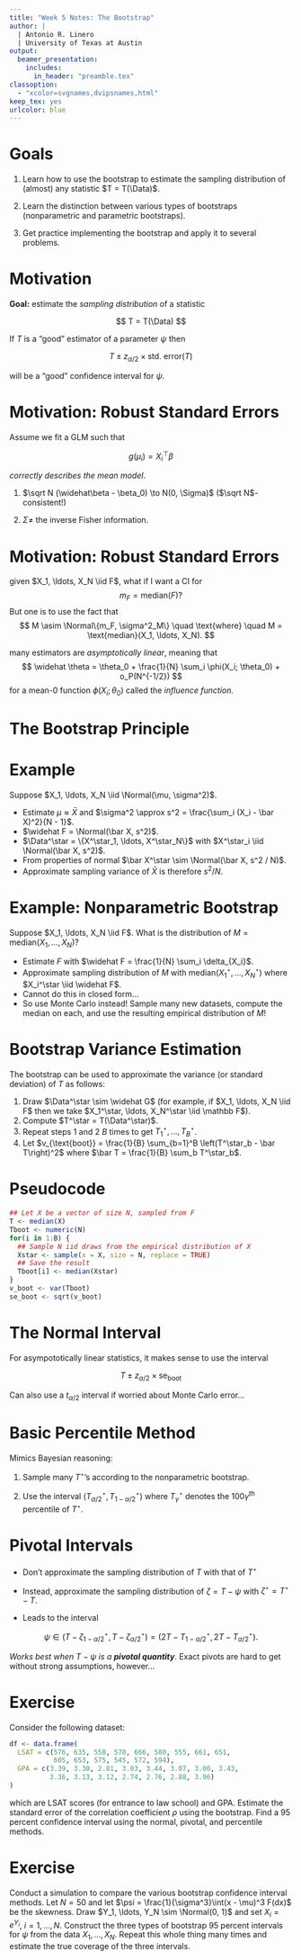 ```yaml
---
title: "Week 5 Notes: The Bootstrap"
author: | 
  | Antonio R. Linero
  | University of Texas at Austin
output:
  beamer_presentation:
    includes:
      in_header: "preamble.tex"
classoption:
  - "xcolor=svgnames,dvipsnames,html"      
keep_tex: yes
urlcolor: blue
---
```


# Goals

1. Learn how to use the bootstrap to estimate the sampling distribution of
   (almost) any statistic $T = T(\Data)$.

1. Learn the distinction between various types of bootstraps (nonparametric and
   parametric bootstraps).

1. Get practice implementing the bootstrap and apply it to several problems.

# Motivation

__Goal:__ estimate the _sampling distribution_ of a statistic

$$
  T = T(\Data)
$$

\alertb{Why?} If $T$ is a "good" estimator of a parameter $\psi$ then

$$
  T \pm z_{\alpha / 2} \times \text{std. error}(T)
$$

will be a "good" confidence interval for $\psi$. 

\pause

\alert{Other types of intervals are of course possible, and bootstrap can help
with those as well.}

# Motivation: Robust Standard Errors

Assume we fit a GLM such that

$$
  g(\mu_i) = X_i^\top \beta
$$

*correctly describes the mean model*. \alert{How does MLE behave?}

\vspace{1em}

\pause

1. $\sqrt N (\widehat\beta - \beta_0) \to N(0, \Sigma)$ ($\sqrt N$-consistent!)

2. $\Sigma \ne$ the inverse Fisher information.

# Motivation: Robust Standard Errors

\alert{Problem:} given $X_1, \ldots, X_N \iid F$, what if I want a CI for 
$$
  m_F = \text{median}(F)?
$$
\alertb{Several ways to do this!} But one is to use the fact that
$$
  M \asim \Normal\{m_F, \sigma^2_M\}
  \quad \text{where} \quad M = \text{median}(X_1, \ldots, X_N).
$$
\alertb{But hard to estimate $\sigma^2_M$!}

\pause

\alert{More generally:} many estimators are *asymptotically linear*, meaning
that
$$
  \widehat \theta = \theta_0 + \frac{1}{N} \sum_i \phi(X_i; \theta_0) + o_P(N^{-1/2})
$$
for a mean-0 function $\phi(X_i; \theta_0)$ called the *influence function.* 
\alertb{Implies a CLT, but may be difficult to estimate variance!}

# The Bootstrap Principle

\begin{tcolorbox}[sharp corners,
  title=The Bootstrap Principle:,
  before upper=\setlength{\parskip}{5pt},
  % borderline west={2pt}{0pt}{olive}, % straight vertical line at the left edge
  colback=mygray,
  boxrule=0pt, % no real frame,
  % colframe=lightgray,
  colbacktitle=mygray,
  coltitle=black,
  fonttitle=\bfseries,
  enhanced jigsaw]
  
  Suppose that $\Data \sim G$, $\psi = \psi(G)$ is a parameter of $G$ we are
  interested in, and $T = T(\Data)$ is an estimator of $\psi$. Then we can
  approximate the sampling distribution of $T(\Data)$ by
  
  1. estimating $G$ with some $\widehat G$; and
  
  2. using the sampling distribution of $T^\star = T(\Data^\star)$ to estimate
     the sampling distribution of $T$, where $\Data^\star \sim \widehat G$.
  
\end{tcolorbox}

# Example

Suppose $X_1, \ldots, X_N \iid \Normal(\mu, \sigma^2)$.

- Estimate $\mu \approx \bar X$ and 
  $\sigma^2 \approx s^2 =  \frac{\sum_i (X_i - \bar X)^2}{N - 1}$. \pause
- $\widehat F = \Normal(\bar X, s^2)$. \pause
- $\Data^\star = \{X^\star_1, \ldots, X^\star_N\}$ with 
  $X^\star_i \iid \Normal(\bar X, s^2)$. \pause
- From properties of normal $\bar X^\star \sim \Normal(\bar X, s^2 / N)$. \pause
- Approximate sampling variance of $\bar X$ is therefore $s^2 / N$.

# Example: Nonparametric Bootstrap

Suppose $X_1, \ldots, X_N \iid F$. What is the distribution of 
$M = \text{median}(X_1, \ldots, X_N)$?

- Estimate $F$ with $\widehat F = \frac{1}{N} \sum_i \delta_{X_i}$. \pause
- Approximate sampling distribution of $M$ with 
  $\text{median}(X^\star_1, \ldots, X_N^\star)$ where 
  $X_i^\star \iid \widehat F$. \pause
- Cannot do this in closed form... \pause
- So use Monte Carlo instead! Sample many new datasets, compute the median on 
  each, and use the resulting empirical distribution of $M$!

# Bootstrap Variance Estimation

The bootstrap can be used to approximate the variance (or standard deviation) of
$T$ as follows:

1. Draw $\Data^\star \sim \widehat G$ (for example, if $X_1, \ldots, X_N \iid F$
   then we take $X_1^\star, \ldots, X_N^\star \iid \mathbb F$). 
2. Compute $T^\star = T(\Data^\star)$.
3. Repeat steps 1 and 2 $B$ times to get $T^\star_1, \ldots, T^\star_B$.
4. Let $v_{\text{boot}} = \frac{1}{B} \sum_{b=1}^B \left(T^\star_b - \bar
   T\right)^2$ where $\bar T = \frac{1}{B} \sum_b T^\star_b$.
   
# Pseudocode

\footnotesize

```r
## Let X be a vector of size N, sampled from F
T <- median(X)
Tboot <- numeric(N)
for(i in 1:B) {
  ## Sample N iid draws from the empirical distribution of X
  Xstar <- sample(x = X, size = N, replace = TRUE)
  ## Save the result
  Tboot[i] <- median(Xstar)
}
v_boot <- var(Tboot)
se_boot <- sqrt(v_boot)
```

# The Normal Interval

For asympototically linear statistics, it makes sense to use the interval

$$
  T \pm z_{\alpha / 2} \times \text{se}_{\text{boot}}
$$

\alert{Great if we are close to normality!} Can also use a $t_{\alpha/2}$
interval if worried about Monte Carlo error...

# Basic Percentile Method

Mimics Bayesian reasoning:

1. Sample many $T^\star$'s according to the nonparametric bootstrap.

1. Use the interval $(T^\star_{\alpha / 2}, T^{\star}_{1 - \alpha / 2})$ 
   where $T^\star_\gamma$ denotes the $100\gamma^{\text{th}}$ percentile of
   $T^\star$.
   
\alert{Why does this work?}

# Pivotal Intervals

- Don't approximate the sampling distribution of $T$ with that of
$T^\star$

- Instead, approximate the sampling distribution of $\zeta = T - \psi$ with 
$\zeta^\star = T^\star - T$. 

- Leads to the interval

$$
  \psi \in (T - \zeta^\star_{1-\alpha/2}, T - \zeta^\star_{\alpha/2})
  = (2T - T^\star_{1-\alpha/2}, 2T - T^\star_{\alpha / 2}).
$$

\alert{Show on board why this works.} \pause

*Works best when $T - \psi$ is a  __pivotal quantity__*. Exact pivots are
hard to get without strong assumptions, however...

# Exercise

\footnotesize

:::{.myexercise data-latex="[Wasserman 8.1]"}

Consider the following dataset:

```r
df <- data.frame(
  LSAT = c(576, 635, 558, 578, 666, 580, 555, 661, 651, 
           605, 653, 575, 545, 572, 594),
  GPA = c(3.39, 3.30, 2.81, 3.03, 3.44, 3.07, 3.00, 3.43, 
          3.36, 3.13, 3.12, 2.74, 2.76, 2.88, 3.96)
)
```

which are LSAT scores (for entrance to law school) and GPA. Estimate the
standard error of the correlation coefficient $\rho$ using the bootstrap. Find a
95 percent confidence interval using the normal, pivotal, and percentile
methods.

:::

# Exercise

:::{.myexercise data-latex="[Wasserman  8.2]"}

Conduct a simulation to compare the various bootstrap confidence interval
methods. Let $N = 50$ and let $\psi = \frac{1}{\sigma^3}\int(x - \mu)^3 F(dx)$
be the skewness. Draw $Y_1, \ldots, Y_N \sim \Normal(0, 1)$ and set $X_i =
e^{Y_i}$, $i = 1, \ldots, N$. Construct the three types of bootstrap 95 percent
intervals for $\psi$ from the data $X_1, \ldots, X_N$. Repeat this whole thing
many times and estimate the true coverage of the three intervals.

:::

